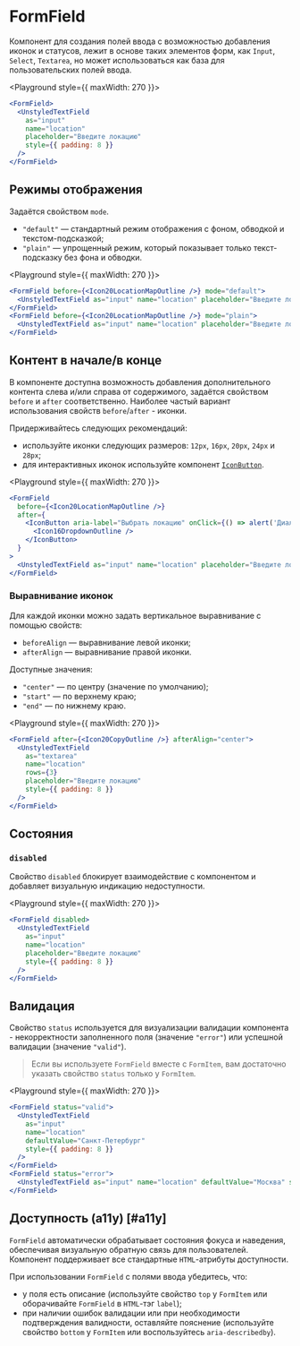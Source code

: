 <Overview>

# FormField

Компонент для создания полей ввода с возможностью добавления иконок и статусов,
лежит в основе таких элементов форм, как `Input`, `Select`, `Textarea`,
но может использоваться как база для пользовательских полей ввода.

</Overview>

<Playground style={{ maxWidth: 270 }}>
  ```jsx
  <FormField>
    <UnstyledTextField
      as="input"
      name="location"
      placeholder="Введите локацию"
      style={{ padding: 8 }}
    />
  </FormField>
  ```
</Playground>

## Режимы отображения

Задаётся свойством `mode`.

- `"default"` — стандартный режим отображения с фоном, обводкой и текстом-подсказкой;
- `"plain"` — упрощенный режим, который показывает только текст-подсказку без фона и обводки.

<Playground style={{ maxWidth: 270 }}>
  ```jsx
  <FormField before={<Icon20LocationMapOutline />} mode="default">
    <UnstyledTextField as="input" name="location" placeholder="Введите локацию" />
  </FormField>
  <FormField before={<Icon20LocationMapOutline />} mode="plain">
    <UnstyledTextField as="input" name="location" placeholder="Введите локацию" />
  </FormField>
  ```
</Playground>

## Контент в начале/в конце

В компоненте доступна возможность добавления дополнительного контента слева и/или справа от содержимого,
задаётся свойством `before` и `after` соответственно. Наиболее частый вариант использования свойств `before`/`after` - иконки.

Придерживайтесь следующих рекомендаций:

- используйте иконки следующих размеров: `12px`, `16px`, `20px`, `24px` и `28px`;
- для интерактивных иконок используйте компонент [`IconButton`](/components/icon-button).

<Playground style={{ maxWidth: 270 }}>
  ```jsx
  <FormField
    before={<Icon20LocationMapOutline />}
    after={
      <IconButton aria-label="Выбрать локацию" onClick={() => alert('Диалог с локациями')}>
        <Icon16DropdownOutline />
      </IconButton>
    }
  >
    <UnstyledTextField as="input" name="location" placeholder="Введите локацию" />
  </FormField>
  ```
</Playground>

### Выравнивание иконок

Для каждой иконки можно задать вертикальное выравнивание с помощью свойств:

- `beforeAlign` — выравнивание левой иконки;
- `afterAlign` — выравнивание правой иконки.

Доступные значения:

- `"center"` — по центру (значение по умолчанию);
- `"start"` — по верхнему краю;
- `"end"` — по нижнему краю.

<Playground style={{ maxWidth: 270 }}>
  ```jsx
  <FormField after={<Icon20CopyOutline />} afterAlign="center">
    <UnstyledTextField
      as="textarea"
      name="location"
      rows={3}
      placeholder="Введите локацию"
      style={{ padding: 8 }}
    />
  </FormField>
  ```
</Playground>

## Состояния

### `disabled`

Свойство `disabled` блокирует взаимодействие с компонентом и добавляет визуальную индикацию недоступности.

<Playground style={{ maxWidth: 270 }}>
  ```jsx
  <FormField disabled>
    <UnstyledTextField
      as="input"
      name="location"
      placeholder="Введите локацию"
      style={{ padding: 8 }}
    />
  </FormField>
  ```
</Playground>

## Валидация

Свойство `status` используется для визуализации валидации компонента - некорректности заполненного поля (значение `"error"`)
или успешной валидации (значение `"valid"`).

> Если вы используете `FormField` вместе с `FormItem`, вам достаточно указать свойство `status` только у `FormItem`.

<Playground style={{ maxWidth: 270 }}>
  ```jsx
  <FormField status="valid">
    <UnstyledTextField
      as="input"
      name="location"
      defaultValue="Санкт-Петербург"
      style={{ padding: 8 }}
    />
  </FormField>
  <FormField status="error">
    <UnstyledTextField as="input" name="location" defaultValue="Москва" style={{ padding: 8 }} />
  </FormField>
  ```
</Playground>

## Доступность (a11y) [#a11y]

`FormField` автоматически обрабатывает состояния фокуса и наведения, обеспечивая визуальную обратную связь для пользователей.
Компонент поддерживает все стандартные `HTML`-атрибуты доступности.

При использовании `FormField` с полями ввода убедитесь, что:

- у поля есть описание (используйте свойство `top` у `FormItem` или оборачивайте `FormField` в `HTML`-тэг `label`);
- при наличии ошибок валидации или при необходимости подтверждения валидности, оставляйте пояснение
  (используйте свойство `bottom` у `FormItem` или воспользуйтесь `aria-describedby`).
